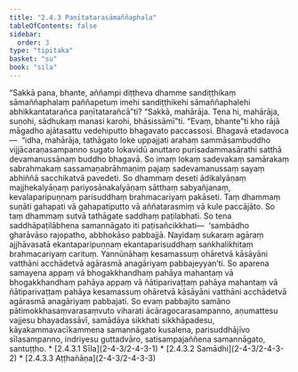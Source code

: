 ```yaml
---
title: "2.4.3 Paṇītatarasāmaññaphala"
tableOfContents: false
sidebar:
  order: 3
type: "tipitaka"
basket: "su"
book: "sila"
---
```



<DynamicBreadcrumb />

<Division number="189" book="sila">

<Paragraph number="270" book="sila">
“Sakkā pana, bhante, aññampi diṭṭheva dhamme sandiṭṭhikaṃ sāmaññaphalaṃ paññapetuṃ imehi sandiṭṭhikehi sāmaññaphalehi abhikkantatarañca paṇītatarañcā”ti? “Sakkā, mahārāja. Tena hi, mahārāja, suṇohi, sādhukaṃ manasi karohi, bhāsissāmī”ti. “Evaṃ, bhante”ti kho rājā māgadho ajātasattu vedehiputto bhagavato paccassosi.



</Paragraph>

</Division>
<Division number="190" book="sila">

<Paragraph number="271" book="sila">
Bhagavā etadavoca—  “idha, mahārāja, tathāgato loke uppajjati arahaṃ sammāsambuddho vijjācaraṇasampanno sugato lokavidū anuttaro purisadammasārathi satthā devamanussānaṃ buddho bhagavā. So imaṃ lokaṃ sadevakaṃ samārakaṃ sabrahmakaṃ sassamaṇabrāhmaṇiṃ pajaṃ sadevamanussaṃ sayaṃ abhiññā sacchikatvā pavedeti. So dhammaṃ deseti ādikalyāṇaṃ majjhekalyāṇaṃ pariyosānakalyāṇaṃ sātthaṃ sabyañjanaṃ, kevalaparipuṇṇaṃ parisuddhaṃ brahmacariyaṃ pakāseti.



</Paragraph>

</Division>
<Division number="191" book="sila">

<Paragraph number="272" book="sila">
Taṃ dhammaṃ suṇāti gahapati vā gahapatiputto vā aññatarasmiṃ vā kule paccājāto. So taṃ dhammaṃ sutvā tathāgate saddhaṃ paṭilabhati. So tena saddhāpaṭilābhena samannāgato iti paṭisañcikkhati—  ‘sambādho gharāvāso rajopatho, abbhokāso pabbajjā. Nayidaṃ sukaraṃ agāraṃ ajjhāvasatā ekantaparipuṇṇaṃ ekantaparisuddhaṃ saṅkhalikhitaṃ brahmacariyaṃ carituṃ. Yannūnāhaṃ kesamassuṃ ohāretvā kāsāyāni vatthāni acchādetvā agārasmā anagāriyaṃ pabbajeyyan’ti.



</Paragraph>

</Division>
<Division number="192" book="sila">

<Paragraph number="273" book="sila">
So aparena samayena appaṃ vā bhogakkhandhaṃ pahāya mahantaṃ vā bhogakkhandhaṃ pahāya appaṃ vā ñātiparivaṭṭaṃ pahāya mahantaṃ vā ñātiparivaṭṭaṃ pahāya kesamassuṃ ohāretvā kāsāyāni vatthāni acchādetvā agārasmā anagāriyaṃ pabbajati.



</Paragraph>

</Division>
<Division number="193" book="sila">

<Paragraph number="274" book="sila">
So evaṃ pabbajito samāno pātimokkhasaṃvarasaṃvuto viharati ācāragocarasampanno, aṇumattesu vajjesu bhayadassāvī, samādāya sikkhati sikkhāpadesu, kāyakammavacīkammena samannāgato kusalena, parisuddhājīvo sīlasampanno, indriyesu guttadvāro, satisampajaññena samannāgato, santuṭṭho.

</Paragraph>
</Division>

<TableOfContents book="sila" section="2.4.3">
* [2.4.3.1 Sīla](2-4-3/2-4-3-1)
* [2.4.3.2 Samādhi](2-4-3/2-4-3-2)
* [2.4.3.3 Aṭṭhañāṇa](2-4-3/2-4-3-3)
</TableOfContents>